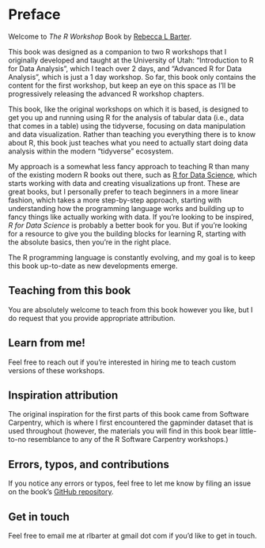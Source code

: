 # Preface {.unnumbered}

Welcome to *The R Workshop* Book by [Rebecca L Barter](www.rebeccabarter.com). 

This book was designed as a companion to two R workshops that I originally developed and taught at the University of Utah: "Introduction to R for Data Analysis", which I teach over 2 days, and "Advanced R for Data Analysis", which is just a 1 day workshop. So far, this book only contains the content for the first workshop, but keep an eye on this space as I'll be progressively releasing the advanced R workshop chapters.

This book, like the original workshops on which it is based, is designed to get you up and running using R for the analysis of tabular data (i.e., data that comes in a table) using the tidyverse, focusing on data manipulation and data visualization. Rather than teaching you everything there is to know about R, this book just teaches what you need to actually start doing data analysis within the modern "tidyverse" ecosystem.

My approach is a somewhat less fancy approach to teaching R than many of the existing modern R books out there, such as [R for Data Science](https://r4ds.hadley.nz/), which starts working with data and creating visualizations up front. These are great books, but I personally prefer to teach beginners in a more linear fashion, which takes a more step-by-step approach, starting with understanding how the programming language works and building up to fancy things like actually working with data. If you're looking to be inspired, *R for Data Science* is probably a better book for you. But if you're looking for a resource to give you the building blocks for learning R, starting with the absolute basics, then you're in the right place.

The R programming language is constantly evolving, and my goal is to keep this book up-to-date as new developments emerge.


## Teaching from this book

You are absolutely welcome to teach from this book however you like, but I do request that you provide appropriate attribution.



## Learn from me!

Feel free to reach out if you're interested in hiring me to teach custom versions of these workshops.




## Inspiration attribution


The original inspiration for the first parts of this book came from Software Carpentry, which is where I first encountered the gapminder dataset that is used throughout (however, the materials you will find in this book bear little-to-no resemblance to any of the R Software Carpentry workshops.)


## Errors, typos, and contributions

If you notice any errors or typos, feel free to let me know by filing an issue on the book's [GitHub repository](https://github.com/rlbarter/r-workshop-book).

## Get in touch

Feel free to email me at rlbarter at gmail dot com if you'd like to get in touch.